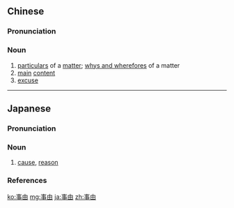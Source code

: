 ==Chinese==
{{zh-forms}}

===Pronunciation===
{{zh-pron
|m=shìyóu,er=y
|c=si6 jau4
|mn=qz:sīr-iû/tw,xm,zz:sū-iû
|cat=n
}}

===Noun===
{{zh-noun}}

# [[particular]]s of a [[matter]]; [[whys and wherefores]] of a matter
# [[main]] [[content]]
# [[excuse]]

----

==Japanese==
{{ja-kanjitab|じ|ゆう|yomi=o}}

===Pronunciation===
{{ja-pron|yomi=o|じゆう|acc=0|acc_ref=DJR,NHK}}

===Noun===
{{ja-noun|じゆう|hhira=じいう}}

# [[cause]], [[reason]]

===References===
<references/>

[[ko:事由]]
[[mg:事由]]
[[ja:事由]]
[[zh:事由]]